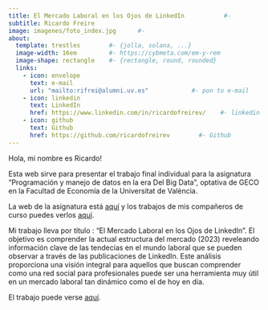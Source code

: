 ```yaml
---
title: El Mercado Laboral en los Ojos de LinkedIn           #- 
subtitle: Ricardo Freire
image: imagenes/foto_index.jpg      #- 
about:
  template: trestles        #- {jolla, solana, ...}
  image-width: 16em         #- https://cybmeta.com/em-y-rem
  image-shape: rectangle    #- {rectangle, round, rounded}
  links:
    - icon: envelope
      text: e-mail
      url: "mailto:rifrei@alumni.uv.es"            #- pon tu e-mail
    - icon: linkedin
      text: LinkedIn
      href: https://www.linkedin.com/in/ricardofreirev/    #- linkedin
    - icon: github
      text: Github
      href: https://github.com/ricardofreirev        #- Github
---
```

        
Hola, mi nombre es Ricardo!
      
Esta web sirve para presentar el trabajo final individual para la asignatura "Programación y manejo de datos en la era Del Big Data", optativa de GECO en la Facultad de Economía de la Universitat de València.

La web de la asignatura está [aquí](https://perezp44.github.io/intro-ds-23-24-web/){target="_blank"} y los trabajos de mis compañeros de curso puedes verlos [aquí](https://perezp44.github.io/intro-ds-23-24-web/05-trabajos-estudiantes.html){target="_blank"}.


Mi trabajo lleva por título : "El Mercado Laboral en los Ojos de LinkedIn". El objetivo es comprender la actual estructura del mercado (2023) reveleando información clave de las tendecias en el mundo laboral que se pueden observar a través de las publicaciones de LinkedIn. Este análisis proporciona una visión integral para aquellos que buscan comprender como una red social para profesionales puede ser una herramienta muy útil en un mercado laboral tan dinámico como el de hoy en día.


El trabajo puede verse [aquí](my_trabajo_BigData.html).
